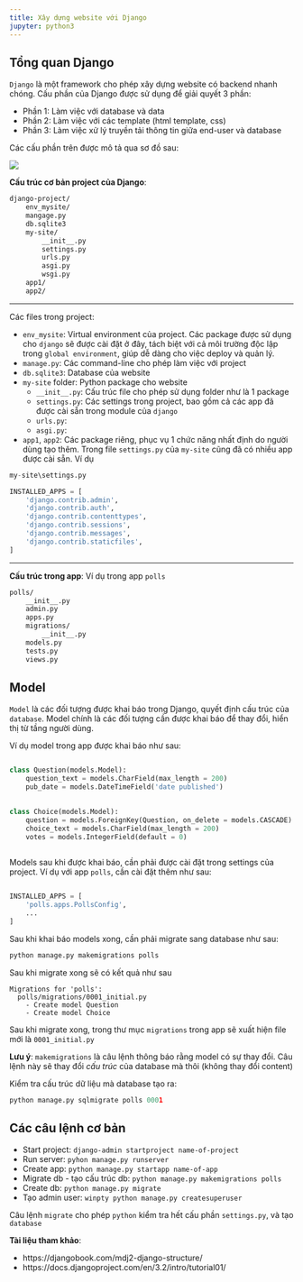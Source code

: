 ```yaml
---
title: Xây dựng website với Django
jupyter: python3
---
```




## Tổng quan Django

`Django` là một framework cho phép xây dựng website có backend nhanh chóng. Cấu phần của Django được sử dụng để giải quyết 3 phần:

- Phần 1: Làm việc với database và data
- Phần 2: Làm việc với các template (html template, css) 
- Phần 3: Làm việc xử lý truyền tải thông tin giữa end-user và database

Các cấu phần trên được mô tả qua sơ đồ sau:

![](image/django-01.png)

**Cấu trúc cơ bản project của Django**:

```bash
django-project/
    env_mysite/
    mangage.py
    db.sqlite3
    my-site/
        __init__.py
        settings.py
        urls.py
        asgi.py
        wsgi.py
    app1/
    app2/
```

---

Các files trong project:

- `env_mysite`: Virtual environment của project. Các package được sử dụng cho `django` sẽ được cài đặt ở đây, tách biệt với cả môi trường độc lập trong `global environment`, giúp dễ dàng cho việc deploy và quản lý.
- `manage.py`: Các command-line cho phép làm việc với project
- `db.sqlite3`: Database của website
- `my-site` folder: Python package cho website
    - `__init__.py`: Cấu trúc file cho phép sử dụng folder như là 1 package
    - `settings.py`: Các settings trong project, bao gồm cả các app đã được cài sẵn trong module của `django`
    - `urls.py`:
    - `asgi.py`:
- `app1`, `app2`: Các package riêng, phục vụ 1 chức năng nhất định do người dùng tạo thêm. Trong file `settings.py` của `my-site` cũng đã có nhiều app được cài sẵn. Ví dụ

```python
my-site\settings.py 

INSTALLED_APPS = [
    'django.contrib.admin',
    'django.contrib.auth',
    'django.contrib.contenttypes',
    'django.contrib.sessions',
    'django.contrib.messages',
    'django.contrib.staticfiles',
]
```

---

**Cấu trúc trong app**: Ví dụ trong app `polls`

```bash
polls/
    __init__.py
    admin.py
    apps.py
    migrations/
        __init__.py
    models.py
    tests.py
    views.py
```

## Model

`Model` là các đối tượng được khai báo trong Django, quyết định cấu trúc của `database`. Model chính là các đối tượng cần được khai báo để thay đổi, hiển thị từ tầng người dùng.

Ví dụ model trong app được khai báo như sau:

```python

class Question(models.Model):
    question_text = models.CharField(max_length = 200)
    pub_date = models.DateTimeField('date published')
    

class Choice(models.Model):
    question = models.ForeignKey(Question, on_delete = models.CASCADE)
    choice_text = models.CharField(max_length = 200)
    votes = models.IntegerField(default = 0)
    
```

Models sau khi được khai báo, cần phải được cài đặt trong settings của project. Ví dụ với app `polls`, cần cài đặt thêm như sau:

```python

INSTALLED_APPS = [
    'polls.apps.PollsConfig',
    ...
]

```

Sau khi khai báo models xong, cần phải migrate sang database như sau:

```python
python manage.py makemigrations polls
```

Sau khi migrate xong sẽ có kết quả như sau

```
Migrations for 'polls':
  polls/migrations/0001_initial.py
    - Create model Question
    - Create model Choice
```

Sau khi migrate xong, trong thư mục `migrations` trong app sẽ xuất hiện file mới là `0001_initial.py`

**Lưu ý**: `makemigrations` là câu lệnh thông báo rằng model có sự thay đổi. Câu lệnh này sẽ thay đổi *cấu trúc* của database mà thôi (không thay đổi content)

Kiểm tra cấu trúc dữ liệu mà database tạo ra:

```python
python manage.py sqlmigrate polls 0001
```

## Các câu lệnh cơ bản

- Start project: `django-admin startproject name-of-project`
- Run server: `pyhon manage.py runserver`
- Create app: `python manage.py startapp name-of-app`
- Migrate db - tạo cấu trúc db: `python manage.py makemigrations polls`
- Create db: `python manage.py migrate`
- Tạo admin user: `winpty python manage.py createsuperuser`

Câu lệnh `migrate` cho phép `python` kiểm tra hết cấu phần `settings.py`, và tạo `database`

**Tài liệu tham khảo**:

- https://djangobook.com/mdj2-django-structure/
- https://docs.djangoproject.com/en/3.2/intro/tutorial01/

